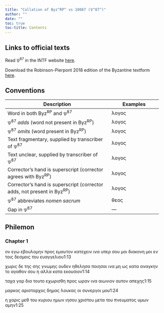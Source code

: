 ```yaml
---
title: "Collation of Byz^RP^ vs 10087 (𝔓^87^)"
author: ""
date: ""
toc: true
toc-title: Contents
---
```


::: {.callout-note appearance="minimal" icon="false" collapse="true"}
# Links to official texts

Read 𝔓^87^ in the INTF website [here](https://ntvmr.uni-muenster.de/manuscript-workspace?docID=10087).

Download the Robinson-Pierpont 2018 edition of the Byzantine textform [here](https://web.archive.org/web/20210413060536/https://byzantinetext.com/wp-content/uploads/2021/03/robinson-pierpont-2018-gnt-edition.pdf).


:::


::: {.callout-note appearance="minimal" icon="false" collapse="true"}
# Conventions

| Description                                                              	| Examples                           	|
|--------------------------------------------------------------------------	|------------------------------------	|
| Word in both Byz^RP^ and 𝔓^87^                                   	| λογος                              	|
| 𝔓^87^ *adds* (word not present in Byz^RP^)                       	| [λογος]{.greek-added}            	|
| 𝔓^87^ *omits* (word present in Byz^RP^)                          	| [λογος]{.greek-omitted}          	|
| Text fragmentary, supplied by transcriber of 𝔓^87^               	| [λογος]{.greek-supplied}         	|
| Text unclear, supplied by transcriber of 𝔓^87^                   	| [λογος]{.unclear}                	|
| Corrector's hand is superscript (corrector agrees with Byz^RP^)          	| [λογος]{.corr}                   	|
| Corrector's hand is superscript (corrector adds, not present in Byz^RP^) 	| [[λογος]{.corr}]{.greek-added} 	|
| 𝔓^87^ abbreviates *nomen sacrum*                                 	| [θεος]{.greek-abbr}            	|
| Gap in 𝔓^87^                                                     	| [―]{.gap}                        	|
:::

## Philemon

### Chapter 1

[ον]{.greek-omitted} [εγω]{.greek-omitted} [εβουλομην]{.greek-omitted} [προς]{.greek-omitted} [εμαυτον]{.greek-omitted} [κατε]{.greek-supplied}[χειν]{.greek-supplied} [ι]{.greek-supplied}να [υ]{.unclear}περ σ[ο]{.unclear}υ [[μ]{.unclear}[οι]{.greek-supplied}]{.greek-added} [διακο]{.greek-supplied}[νη]{.greek-supplied} [μοι]{.greek-omitted} [εν]{.greek-supplied} τοις δεσμ[οις]{.greek-supplied} [του]{.greek-supplied} [ευαγγε]{.greek-supplied}[λιου]{.greek-supplied}[1:13]{.aside}

χωρις δε τη[ς]{.greek-supplied} [σης]{.greek-supplied} [γνω]{.greek-supplied}[μης]{.greek-supplied} [ο]{.greek-supplied}[υ]{.unclear}δεν ηθελ[η]{.unclear}[σα]{.greek-supplied} [ποιη]{.greek-supplied}[σαι]{.greek-supplied} [ιν]{.greek-supplied}[α]{.unclear} μη ως κατ[α]{.unclear} [αναγκην]{.greek-supplied} [το]{.greek-supplied} [αγ]{.greek-supplied}[α]{.unclear}θον σου η αλ[λα]{.greek-supplied} [κατα]{.greek-supplied} [εκουσιον]{.greek-supplied}[1:14]{.aside}

[ταχα]{.greek-supplied} [γαρ]{.greek-supplied} δια τουτ[ο]{.greek-supplied} [εχωρισθη]{.greek-supplied} [προς]{.greek-supplied} [ωρ]{.greek-supplied}[α]{.unclear}ν [ι]{.unclear}[να]{.greek-supplied} [αιωνιον]{.greek-supplied} [αυτον]{.greek-supplied} [απεχης]{.greek-omitted}[1:15]{.aside}

[μαρκος]{.greek-omitted} [αρισταρχος]{.greek-omitted} [δημας]{.greek-supplied} [λουκ]{.greek-supplied}α[ς]{.unclear} οι συν[ερ]{.unclear}[γοι]{.greek-supplied} [μου]{.greek-supplied}[1:24]{.aside}

[η]{.greek-supplied} [χαρις]{.greek-supplied} [[μ]{.greek-supplied}εθ]{.greek-added} [του]{.greek-omitted} [κυριου]{.greek-omitted} [ημων]{.greek-omitted} [ιησου]{.greek-omitted} [χριστου]{.greek-omitted} [μετα]{.greek-omitted} [του]{.greek-omitted} [πνευματος]{.greek-omitted} υμων [αμην]{.greek-omitted}[1:25]{.aside}


